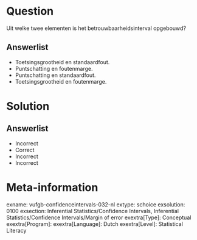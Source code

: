 Question
========
  
Uit welke twee elementen is het betrouwbaarheidsinterval opgebouwd?
  
Answerlist
----------
* Toetsingsgrootheid en standaardfout.
* Puntschatting en foutenmarge.
* Puntschatting en standaardfout.
* Toetsingsgrootheid en foutenmarge.

Solution
========

Answerlist
----------
* Incorrect
* Correct
* Incorrect
* Incorrect

Meta-information
================
exname: vufgb-confidenceintervals-032-nl
extype: schoice
exsolution: 0100
exsection: Inferential Statistics/Confidence Intervals, Inferential Statistics/Confidence Intervals/Margin of error
exextra[Type]: Conceptual
exextra[Program]: 
exextra[Language]: Dutch
exextra[Level]: Statistical Literacy

